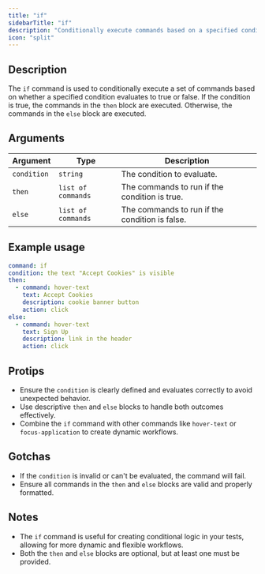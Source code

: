 ```yaml
---
title: "if"
sidebarTitle: "if"
description: "Conditionally execute commands based on a specified condition."
icon: "split"
---
```


## Description
The `if` command is used to conditionally execute a set of commands based on whether a specified condition evaluates to true or false. If the condition is true, the commands in the `then` block are executed. Otherwise, the commands in the `else` block are executed.

## Arguments
| Argument    | Type              | Description                                                                 |
|-------------|-------------------|-----------------------------------------------------------------------------|
| `condition` | `string`          | The condition to evaluate.                                                 |
| `then`      | `list of commands`| The commands to run if the condition is true.                              |
| `else`      | `list of commands`| The commands to run if the condition is false.                             |

## Example usage
```yaml
command: if
condition: the text "Accept Cookies" is visible
then:
  - command: hover-text
    text: Accept Cookies
    description: cookie banner button
    action: click
else:
  - command: hover-text
    text: Sign Up
    description: link in the header
    action: click
```

## Protips
- Ensure the `condition` is clearly defined and evaluates correctly to avoid unexpected behavior.
- Use descriptive `then` and `else` blocks to handle both outcomes effectively.
- Combine the `if` command with other commands like `hover-text` or `focus-application` to create dynamic workflows.

## Gotchas
- If the `condition` is invalid or can't be evaluated, the command will fail.
- Ensure all commands in the `then` and `else` blocks are valid and properly formatted.

## Notes
- The `if` command is useful for creating conditional logic in your tests, allowing for more dynamic and flexible workflows.
- Both the `then` and `else` blocks are optional, but at least one must be provided.

